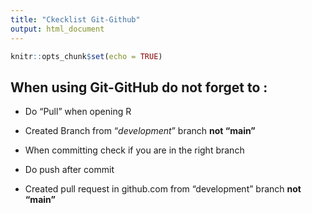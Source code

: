 ```yaml
---
title: "Ckecklist Git-Github"
output: html_document
---
```


```r
knitr::opts_chunk$set(echo = TRUE)
```

## When using Git-GitHub do not forget to :

-   Do "Pull" when opening R

-   Created Branch from "*development*" branch **not "main"**

-   When committing check if you are in the right branch

-   Do push after commit

-   Created pull request in github.com from "development" branch **not "main"**
